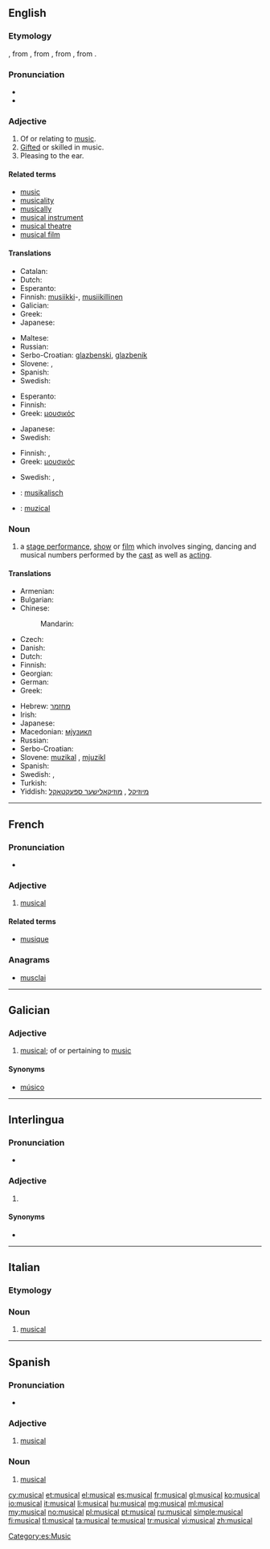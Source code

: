 {{also|Musical}}
==English==

{{wikipedia}}

===Etymology===
{{etyl|enm}}, from {{etyl|fro}}, from {{etyl|la}} {{term|musicalis|lang=la}}, from {{etyl|grc}} {{term|μουσικός|lang=grc|tr=mousikos|sc=polytonic}}, from {{term|μουσική||music|lang=grc|tr=polytonic|tr=mousiki}}.

===Pronunciation===
* {{audio|en-us-musical.ogg|Audio (US)}}
* {{IPA|/ˈmju.zɪ.kəl/}}

===Adjective===
{{en-adj}}

# Of or relating to [[music]].
# [[gifted|Gifted]] or skilled in music.
# Pleasing to the ear.
#: {{usex|Her voice had a '''musical''' tone.}}

====Related terms====
* [[music]]
* [[musicality]]
* [[musically]]
* [[musical instrument]]
* [[musical theatre]]
* [[musical film]]

====Translations====
{{trans-top|of or relating to music}}
* Catalan: {{t-|ca|musical|m|f}}
* Dutch: {{t-|nl|muzikaal}}
* Esperanto: {{t-|eo|muzika}}
* Finnish: [[musiikki]]-, [[musiikillinen]]
* Galician: {{t+|gl|músico}}
* Greek: {{t+|el|μουσικός}}
* Japanese: {{t-|ja|ミュージカルの|tr=myūjikaru-no|sc=Jpan}}
{{trans-mid}}
* Maltese: {{t-|mt|mużikali}}
* Russian: {{t+|ru|музыкальный|tr=muzykálʹnyj|sc=Cyrl}}
* Serbo-Croatian: [[glazbenski]], [[glazbenik]]
* Slovene: {{t-|sl|glasben}}, {{t-|sl|muzikalen|alt=muzikálen}}
* Spanish: {{t+|es|musical}}
* Swedish: {{t-|sv|musik-}}
{{trans-bottom}}

{{trans-top|gifted or skilled in music}}
* Esperanto: {{t-|eo|muzikema}}
* Finnish: {{t-|fi|musikaalinen}}
* Greek: [[μουσικός]]
{{trans-mid}}
* Japanese: {{t-|ja|音楽的な|tr=ongaku-teki-na|sc=Jpan}}
* Swedish: {{t+|sv|musikalisk}}
{{trans-bottom}}

{{trans-top|pleasing to the ear}}
* Finnish: {{t-|fi|sointuva}}, {{t-|fi|melodinen}}
* Greek: [[μουσικός]]
{{trans-mid}}
* Swedish: {{t+|sv|melodisk}}, {{t-|sv|välljudande}}
{{trans-bottom}}

{{checktrans-top}}
* {{ttbc|de}}: [[musikalisch]]
* {{ttbc|ro}}: [[muzical]]
{{trans-bottom}}

===Noun===
{{en-noun}}

# a [[stage performance]], [[show]] or [[film]] which involves singing, dancing and musical numbers performed by the [[cast]] as well as [[acting]].

====Translations====
{{trans-top|stage performance, show or film}}
* Armenian: {{t-|hy|մյուզիքլ|tr=myuzikʿl|sc=Armn}}
* Bulgarian: {{t-|bg|мюзикъл|m|tr=mjúzikǎl|sc=Cyrl}}
* Chinese:
*: Mandarin: {{t|cmn|歌舞片|tr=gēwǔpiàn|sc=Hani}}
* Czech: {{t+|cs|muzikál|m}}
* Danish: {{t-|da|musical}}
* Dutch: {{t-|nl|musical|m}}
* Finnish: {{t-|fi|musikaali}}
* Georgian: {{t+|ka|მიუზიკლი|sc=Geor}}
* German: {{t+|de|Musical|n}}
* Greek: {{t+|el|μιούζικαλ|n}}
{{trans-mid}}
* Hebrew: [[מחזמר]] {{m}}
* Irish: {{t-|ga|ceoldráma|m}}
* Japanese: {{t-|ja|ミュージカル|tr=myūjikaru|sc=Jpan}}
* Macedonian: [[мјузикл]] {{m}}
* Russian: {{t+|ru|мюзикл|m|tr=mjúzikl|sc=Cyrl}}
* Serbo-Croatian: {{t-|sh|mjuzikl|m}}
* Slovene: [[muzikal]] {{m}}, [[mjuzikl]] {{m}}
* Spanish: {{t+|es|musical|m}}
* Swedish: {{t-|sv|musikal|c}}, {{t-|sv|musikalfilm|c}}
* Turkish: {{t+|tr|müzikal}}
* Yiddish: [[מיוזיקל]] {{m}}, [[מוזיקאַלישער ספּעקטאַקל]] {{m}}
{{trans-bottom}}

----

==French==

===Pronunciation===
* {{audio|Fr-musical.ogg|Audio}}

===Adjective===
{{fr-adj|mp=musicaux}}

# [[musical]]

====Related terms====
* [[musique]]

===Anagrams===
* [[musclai#French|musclai]]

----

==Galician==

===Adjective===
{{gl-adj|pl=musicais}}

# [[#English|musical]]; of or pertaining to [[music]]

====Synonyms====
* {{sense|musical}} [[músico]]

----

==Interlingua==

===Pronunciation===
* {{IPA|[muzikˈal]|lang=ia}}

===Adjective===
{{head|ia|adjective}}

# {{l|en|musical}} {{gloss|relating to music}}

====Synonyms====
* {{l|ia|music}}

----

==Italian==
{{wikipedia|lang=it}}

===Etymology===
{{etyl|en|it}}

===Noun===
{{head|it|noun|g=m}} {{inv}}

# [[#English|musical]]

----

==Spanish==

===Pronunciation===
* {{IPA|/mu.siˈkal/|lang=es}}

===Adjective===
{{es-adj|pl=musicales}}

# [[#English|musical]]

===Noun===
{{es-noun|m|pl=musicales}}

# [[#English|musical]]

[[Category:es:Music]]

[[cy:musical]]
[[et:musical]]
[[el:musical]]
[[es:musical]]
[[fr:musical]]
[[gl:musical]]
[[ko:musical]]
[[io:musical]]
[[it:musical]]
[[li:musical]]
[[hu:musical]]
[[mg:musical]]
[[ml:musical]]
[[my:musical]]
[[no:musical]]
[[pl:musical]]
[[pt:musical]]
[[ru:musical]]
[[simple:musical]]
[[fi:musical]]
[[tl:musical]]
[[ta:musical]]
[[te:musical]]
[[tr:musical]]
[[vi:musical]]
[[zh:musical]]